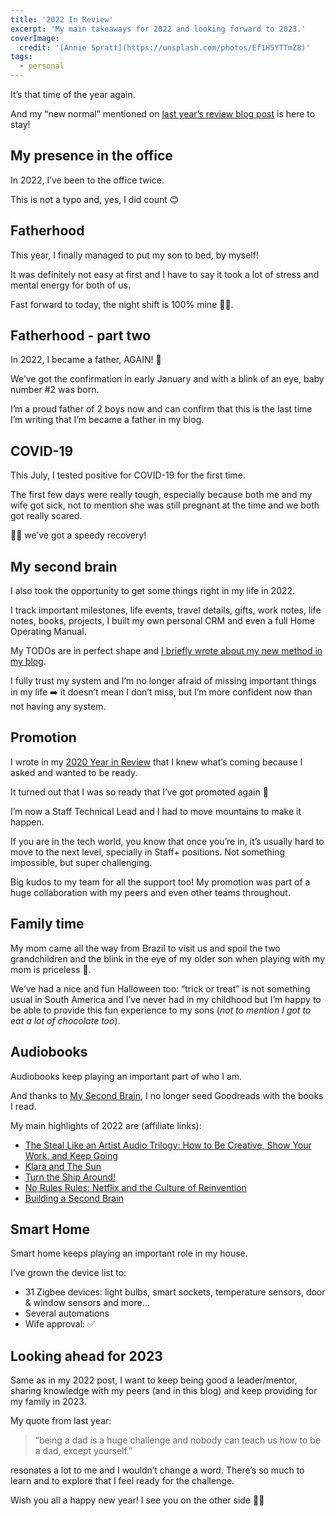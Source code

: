 ```yaml
---
title: '2022 In Review'
excerpt: 'My main takeaways for 2022 and looking forward to 2023.'
coverImage:
  credit: '[Annie Spratt](https://unsplash.com/photos/Ef1H5YTTmZ8)'
tags:
  - personal
---
```


It’s that time of the year again.

And my “new normal” mentioned on [last year’s review blog post](https://mersocarlin.com/blog/2021-in-review) is here to stay!

## My presence in the office

In 2022, I’ve been to the office twice.

This is not a typo and, yes, I did count 😊

## Fatherhood

This year, I finally managed to put my son to bed, by myself!

It was definitely not easy at first and I have to say it took a lot of stress and mental energy for both of us.

Fast forward to today, the night shift is 100% mine 💪🏼.

## Fatherhood - part two

In 2022, I became a father, AGAIN! 🎉

We’ve got the confirmation in early January and with a blink of an eye, baby number #2 was born.

I’m a proud father of 2 boys now and can confirm that this is the last time I’m writing that I’m became a father in my blog.

## COVID-19

This July, I tested positive for COVID-19 for the first time.

The first few days were really tough, especially because both me and my wife got sick, not to mention she was still pregnant at the time and we both got really scared.

🙏🏽 we’ve got a speedy recovery!

## My second brain

I also took the opportunity to get some things right in my life in 2022.

I track important milestones, life events, travel details, gifts, work notes, life notes, books, projects, I built my own personal CRM and even a full Home Operating Manual.

My TODOs are in perfect shape and [I briefly wrote about my new method in my blog](https://mersocarlin.com/blog/my-second-brain).

I fully trust my system and I’m no longer afraid of missing important things in my life ➡️ it doesn’t mean I don’t miss, but I’m more confident now than not having any system.

## Promotion

I wrote in my [2020 Year in Review](https://mersocarlin.com/blog/2020-in-review#promotion) that I knew what’s coming because I asked and wanted to be ready.

It turned out that I was so ready that I’ve got promoted again 🎉

I’m now a Staff Technical Lead and I had to move mountains to make it happen.

If you are in the tech world, you know that once you’re in, it’s usually hard to move to the next level, specially in Staff+ positions. Not something impossible, but super challenging.

Big kudos to my team for all the support too! My promotion was part of a huge collaboration with my peers and even other teams throughout.

## Family time

My mom came all the way from Brazil to visit us and spoil the two grandchildren and the blink in the eye of my older son when playing with my mom is priceless 🥹.

We’ve had a nice and fun Halloween too: “trick or treat” is not something usual in South America and I’ve never had in my childhood but I’m happy to be able to provide this fun experience to my sons (_not to mention I got to eat a lot of chocolate too_).

## Audiobooks

Audiobooks keep playing an important part of who I am.

And thanks to [My Second Brain](https://mersocarlin.com/blog/my-second-brain), I no longer seed Goodreads with the books I read.

My main highlights of 2022 are (affiliate links):

- [The Steal Like an Artist Audio Trilogy: How to Be Creative, Show Your Work, and Keep Going](https://amzn.to/3FIhkn0)
- [Klara and The Sun](https://amzn.to/3YMlEur)
- [Turn the Ship Around!](https://amzn.to/3BLA57Z)
- [No Rules Rules: Netflix and the Culture of Reinvention](https://amzn.to/3YKLHSG)
- [Building a Second Brain](https://amzn.to/3WaxAnW)

## Smart Home

Smart home keeps playing an important role in my house.

I’ve grown the device list to:

- 31 Zigbee devices: light bulbs, smart sockets, temperature sensors, door & window sensors and more…
- Several automations
- Wife approval: ✅

## Looking ahead for 2023

Same as in my 2022 post, I want to keep being good a leader/mentor, sharing knowledge with my peers (and in this blog) and keep providing for my family in 2023.

My quote from last year:

> “being a dad is a huge challenge and nobody can teach us how to be a dad, except yourself.”
>

resonates a lot to me and I wouldn’t change a word. There’s so much to learn and to explore that I feel ready for the challenge.

Wish you all a happy new year! I see you on the other side 👋🏼

